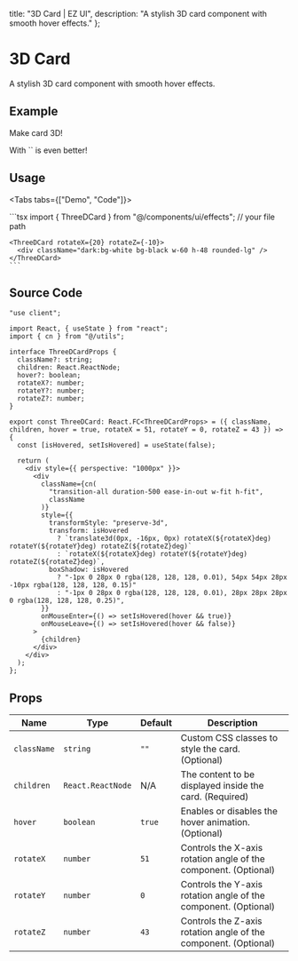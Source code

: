 
  title: "3D Card | EZ UI",
  description: "A stylish 3D card component with smooth hover effects."
};

# 3D Card
A stylish 3D card component with smooth hover effects.

## Example

<ExampleBox className="flex-col">
  <ThreeDCard>
    <Glow>
      <div className="bg-white w-[300px] h-[200px] flex flex-col gap-4 justify-center pl-4 text-accent-dark">
        <p className="text-2xl font-bold">Make card 3D!</p>
        <p className="tracking-wider">With `<glow />` is even better!</p>
      </div>
    </Glow>
  </ThreeDCard>
</ExampleBox>

## Usage

<Tabs tabs={["Demo", "Code"]}>
  <Tab title="Demo">
    <div className="w-full flex justify-center py-10">
      <ThreeDCard rotateX={20} rotateZ={-10}>
        <div className="dark:bg-white bg-black w-60 h-48 rounded-lg" />
      </ThreeDCard>
    </div>
  </Tab>
  <Tab title="Code">
    ```tsx
    import { ThreeDCard } from "@/components/ui/effects"; // your file path

    <ThreeDCard rotateX={20} rotateZ={-10}>
      <div className="dark:bg-white bg-black w-60 h-48 rounded-lg" />
    </ThreeDCard>
    ```
  </Tab>
</Tabs>

## Source Code

```tsx
"use client";

import React, { useState } from "react";
import { cn } from "@/utils";

interface ThreeDCardProps {
  className?: string;
  children: React.ReactNode;
  hover?: boolean;
  rotateX?: number;
  rotateY?: number;
  rotateZ?: number;
}

export const ThreeDCard: React.FC<ThreeDCardProps> = ({ className, children, hover = true, rotateX = 51, rotateY = 0, rotateZ = 43 }) => {
  const [isHovered, setIsHovered] = useState(false);

  return (
    <div style={{ perspective: "1000px" }}>
      <div
        className={cn(
          "transition-all duration-500 ease-in-out w-fit h-fit",
          className
        )}
        style={{
          transformStyle: "preserve-3d",
          transform: isHovered
            ? `translate3d(0px, -16px, 0px) rotateX(${rotateX}deg) rotateY(${rotateY}deg) rotateZ(${rotateZ}deg)`
            : `rotateX(${rotateX}deg) rotateY(${rotateY}deg) rotateZ(${rotateZ}deg)`,
          boxShadow: isHovered
            ? "-1px 0 28px 0 rgba(128, 128, 128, 0.01), 54px 54px 28px -10px rgba(128, 128, 128, 0.15)"
            : "-1px 0 28px 0 rgba(128, 128, 128, 0.01), 28px 28px 28px 0 rgba(128, 128, 128, 0.25)",
        }}
        onMouseEnter={() => setIsHovered(hover && true)}
        onMouseLeave={() => setIsHovered(hover && false)}
      >
        {children}
      </div>
    </div>
  );
};

```


## Props

| Name        | Type              | Default  | Description                                                  |
|-------------|-------------------|----------|--------------------------------------------------------------|
| `className` | `string`          | `""`     | Custom CSS classes to style the card. (Optional)              |
| `children`  | `React.ReactNode` | N/A      | The content to be displayed inside the card. (Required)       |
| `hover`     | `boolean`         | `true`   | Enables or disables the hover animation. (Optional)           |
| `rotateX`   | `number`          | `51`     | Controls the X-axis rotation angle of the component. (Optional) |
| `rotateY`   | `number`          | `0`      | Controls the Y-axis rotation angle of the component. (Optional) |
| `rotateZ`   | `number`          | `43`     | Controls the Z-axis rotation angle of the component. (Optional) |
